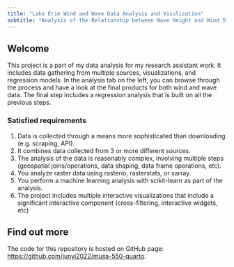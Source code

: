 ```yaml
---
title: "Lake Erie Wind and Wave Data Analysis and Visulization"
subtitle: "Analysis of the Relationship between Wave Height and Wind Strength"
---
```


## Welcome

This project is a part of my data analysis for my research assistant work. It includes data gathering from multiple sources, visualizations, and regression models. In the analysis tab on the left, you can browse through the process and have a look at the final products for both wind and wave data. The final step includes a regression analysis that is built on all the previous steps.  


### Satisfied requirements
1. Data is collected through a means more sophisticated than downloading (e.g. scraping, API).
2. It combines data collected from 3 or more different sources.
3. The analysis of the data is reasonably complex, involving multiple steps (geospatial joins/operations, data shaping, data frame operations, etc).
4. You analyze raster data using rasterio, rasterstats, or xarray.
5. You perform a machine learning analysis with scikit-learn as part of the analysis.
6. The project includes multiple interactive visualizations that include a significant interactive component (cross-filtering, interactive widgets, etc)  


## Find out more

The code for this repository is hosted on GitHub page: [https://github.com/junyi2022/musa-550-quarto](https://github.com/junyi2022/musa-550-quarto).







 
